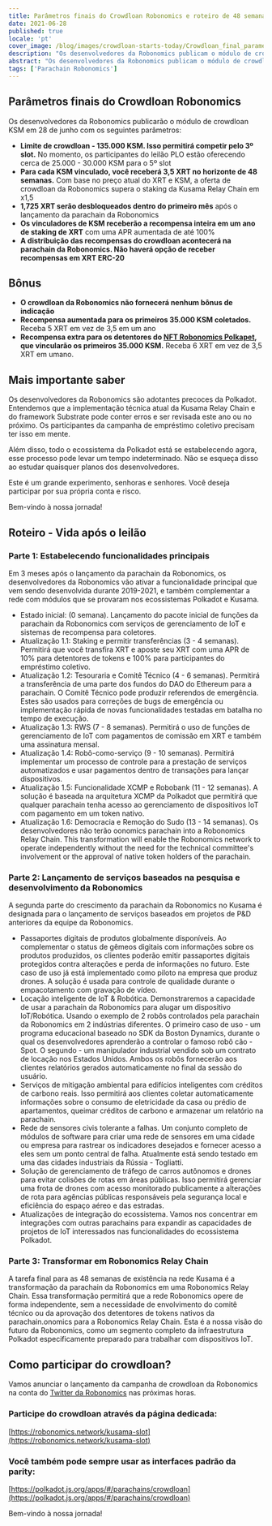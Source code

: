 ```yaml
---
title: Parâmetros finais do Crowdloan Robonomics e roteiro de 48 semanas
date: 2021-06-28
published: true
locale: 'pt'
cover_image: /blog/images/crowdloan-starts-today/Crowdloan_final_parameters_Roadmap_blog.jpg
description: "Os desenvolvedores da Robonomics publicam o módulo de crowdloan KSM em 28 de junho. Conheça os parâmetros finais, recompensas aumentadas, planos de desenvolvimento da Robonomics após o leilão."
abstract: "Os desenvolvedores da Robonomics publicam o módulo de crowdloan KSM em 28 de junho. Conheça os parâmetros finais, recompensas aumentadas, planos de desenvolvimento da Robonomics após o leilão."
tags: ['Parachain Robonomics']
---
```


## Parâmetros finais do Crowdloan Robonomics

Os desenvolvedores da Robonomics publicarão o módulo de crowdloan KSM em 28 de junho com os seguintes parâmetros:

* **Limite de crowdloan - 135.000 KSM. Isso permitirá competir pelo 3º slot.** No momento, os participantes do leilão PLO estão oferecendo cerca de 25.000 - 30.000 KSM para o 5º slot
* **Para cada KSM vinculado, você receberá 3,5 XRT no horizonte de 48 semanas.** Com base no preço atual do XRT e KSM, a oferta de crowdloan da Robonomics supera o staking da Kusama Relay Chain em x1,5
* **1,725 XRT serão desbloqueados dentro do primeiro mês** após o lançamento da parachain da Robonomics
* **Os vinculadores de KSM receberão a recompensa inteira em um ano de staking de XRT** com uma APR aumentada de até 100%
* **A distribuição das recompensas do crowdloan acontecerá na parachain da Robonomics. Não haverá opção de receber recompensas em XRT ERC-20**

## Bônus

* **O crowdloan da Robonomics não fornecerá nenhum bônus de indicação**
* **Recompensa aumentada para os primeiros 35.000 KSM coletados.** Receba 5 XRT em vez de 3,5 em um ano
* **Recompensa extra para os detentores do [NFT Robonomics Polkapet](https://opensea.io/assets/0x8cb813bf27dc744fc5fb6ba7515504de45d39e08/24), que vincularão os primeiros 35.000 KSM.** Receba 6 XRT em vez de 3,5 XRT em umano.

## Mais importante saber

Os desenvolvedores da Robonomics são adotantes precoces da Polkadot. Entendemos que a implementação técnica atual da Kusama Relay Chain e do framework Substrate pode conter erros e ser revisada este ano ou no próximo. Os participantes da campanha de empréstimo coletivo precisam ter isso em mente.

Além disso, todo o ecossistema da Polkadot está se estabelecendo agora, esse processo pode levar um tempo indeterminado. Não se esqueça disso ao estudar quaisquer planos dos desenvolvedores.

Este é um grande experimento, senhoras e senhores.
Você deseja participar por sua própria conta e risco.

Bem-vindo à nossa jornada!

## Roteiro - Vida após o leilão

<TextCard back="transparent">

### Parte 1: Estabelecendo funcionalidades principais

Em 3 meses após o lançamento da parachain da Robonomics, os desenvolvedores da Robonomics vão ativar a funcionalidade principal que vem sendo desenvolvida durante 2019-2021, e também complementar a rede com módulos que se provaram nos ecossistemas Polkadot e Kusama.

* Estado inicial: (0 semana). Lançamento do pacote inicial de funções da parachain da Robonomics com serviços de gerenciamento de IoT e sistemas de recompensa para coletores.
* Atualização 1.1: Staking e permitir transferências (3 - 4 semanas). Permitirá que você transfira XRT e aposte seu XRT com uma APR de 10% para detentores de tokens e 100% para participantes do empréstimo coletivo.
* Atualização 1.2: Tesouraria e Comitê Técnico (4 - 6 semanas). Permitirá a transferência de uma parte dos fundos do DAO do Ethereum para a parachain. O Comitê Técnico pode produzir referendos de emergência. Estes são usados para correções de bugs de emergência ou implementação rápida de novas funcionalidades testadas em batalha no tempo de execução.
* Atualização 1.3: RWS (7 - 8 semanas). Permitirá o uso de funções de gerenciamento de IoT com pagamentos de comissão em XRT e também uma assinatura mensal.
* Atualização 1.4: Robô-como-serviço (9 - 10 semanas). Permitirá implementar um processo de controle para a prestação de serviços automatizados e usar pagamentos dentro de transações para lançar dispositivos.
* Atualização 1.5: Funcionalidade XCMP e Robobank (11 - 12 semanas). A solução é baseada na arquitetura XCMP da Polkadot que permitirá que qualquer parachain tenha acesso ao gerenciamento de dispositivos IoT com pagamento em um token nativo.
* Atualização 1.6: Democracia e Remoção do Sudo (13 - 14 semanas). Os desenvolvedores não terão oonomics parachain into a Robonomics Relay Chain. This transformation will enable the Robonomics network to operate independently without the need for the technical committee's involvement or the approval of native token holders of the parachain.

</TextCard>

<TextCard back="transparent">

### Parte 2: Lançamento de serviços baseados na pesquisa e desenvolvimento da Robonomics

A segunda parte do crescimento da parachain da Robonomics no Kusama é designada para o lançamento de serviços baseados em projetos de P&D anteriores da equipe da Robonomics.

* Passaportes digitais de produtos globalmente disponíveis. Ao complementar o status de gêmeos digitais com informações sobre os produtos produzidos, os clientes poderão emitir passaportes digitais protegidos contra alterações e perda de informações no futuro. Este caso de uso já está implementado como piloto na empresa que produz drones. A solução é usada para controle de qualidade durante o empacotamento com gravação de vídeo.
* Locação inteligente de IoT & Robótica. Demonstraremos a capacidade de usar a parachain da Robonomics para alugar um dispositivo IoT/Robótica. Usando o exemplo de 2 robôs controlados pela parachain da Robonomics em 2 indústrias diferentes. O primeiro caso de uso - um programa educacional baseado no SDK da Boston Dynamics, durante o qual os desenvolvedores aprenderão a controlar o famoso robô cão - Spot. O segundo - um manipulador industrial vendido sob um contrato de locação nos Estados Unidos. Ambos os robôs fornecerão aos clientes relatórios gerados automaticamente no final da sessão do usuário.
* Serviços de mitigação ambiental para edifícios inteligentes com créditos de carbono reais. Isso permitirá aos clientes coletar automaticamente informações sobre o consumo de eletricidade da casa ou prédio de apartamentos, queimar créditos de carbono e armazenar um relatório na parachain.
* Rede de sensores civis tolerante a falhas. Um conjunto completo de módulos de software para criar uma rede de sensores em uma cidade ou empresa para rastrear os indicadores desejados e fornecer acesso a eles sem um ponto central de falha. Atualmente está sendo testado em uma das cidades industriais da Rússia - Togliatti.
* Solução de gerenciamento de tráfego de carros autônomos e drones para evitar colisões de rotas em áreas públicas. Isso permitirá gerenciar uma frota de drones com acesso monitorado publicamente a alterações de rota para agências públicas responsáveis pela segurança local e eficiência do espaço aéreo e das estradas.
* Atualizações de integração do ecossistema. Vamos nos concentrar em integrações com outras parachains para expandir as capacidades de projetos de IoT interessados nas funcionalidades do ecossistema Polkadot.

</TextCard>

<TextCard back="transparent">

### Parte 3: Transformar em Robonomics Relay Chain

A tarefa final para as 48 semanas de existência na rede Kusama é a transformação da parachain da Robonomics em uma Robonomics Relay Chain. Essa transformação permitirá que a rede Robonomics opere de forma independente, sem a necessidade de envolvimento do comitê técnico ou da aprovação dos detentores de tokens nativos da parachain.onomics para a Robonomics Relay Chain. Esta é a nossa visão do futuro da Robonomics, como um segmento completo da infraestrutura Polkadot especificamente preparado para trabalhar com dispositivos IoT.

</TextCard>

## Como participar do crowdloan?

Vamos anunciar o lançamento da campanha de crowdloan da Robonomics na conta do [Twitter da Robonomics](https://twitter.com/AIRA_Robonomics) nas próximas horas.

<TextCard back="transparent">

### Participe do crowdloan através da página dedicada:

[https://robonomics.network/kusama-slot](https://robonomics.network/kusama-slot)

</TextCard>

<TextCard back="transparent">

### Você também pode sempre usar as interfaces padrão da parity:

[https://polkadot.js.org/apps/#/parachains/crowdloan](https://polkadot.js.org/apps/#/parachains/crowdloan)

</TextCard>

Bem-vindo à nossa jornada!